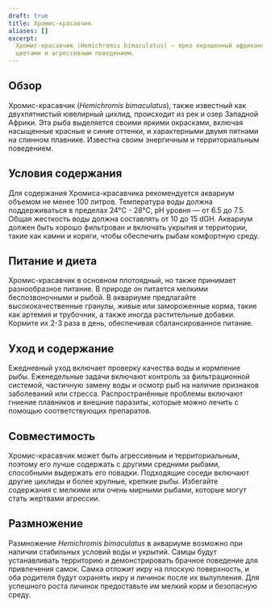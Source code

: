 ```yaml
---
draft: true
title: Хромис-красавчик
aliases: []
excerpt:
  Хромис-красавчик (Hemichromis bimaculatus) — ярко окрашенный африканский цихлид, известный своими впечатляющими
  цветами и агрессивным поведением.
---
```


## Обзор

Хромис-красавчик (_Hemichromis bimaculatus_), также известный как двухпятнистый ювелирный цихлид, происходит из рек и
озер Западной Африки. Эта рыба выделяется своими яркими окрасками, включая насыщенные красные и синие оттенки, и
характерными двумя пятнами на спинном плавнике. Известна своим энергичным и территориальным поведением.

## Условия содержания

Для содержания Хромиса-красавчика рекомендуется аквариум объемом не менее 100 литров. Температура воды должна
поддерживаться в пределах 24°C - 28°C, pH уровня — от 6.5 до 7.5. Общая жесткость воды должна составлять от 10 до 15
dGH. Аквариум должен быть хорошо фильтрован и включать укрытия и территории, такие как камни и коряги, чтобы обеспечить
рыбам комфортную среду.

## Питание и диета

Хромис-красавчик в основном плотоядный, но также принимает разнообразное питание. В природе он питается мелкими
беспозвоночными и рыбой. В аквариуме предлагайте высококачественные гранулы, живые или замороженные корма, такие как
артемия и трубочник, а также иногда растительные добавки. Кормите их 2-3 раза в день, обеспечивая сбалансированное
питание.

## Уход и содержание

Ежедневный уход включает проверку качества воды и кормление рыбы. Еженедельные задачи включают контроль за
фильтрационной системой, частичную замену воды и осмотр рыб на наличие признаков заболеваний или стресса.
Распространённые проблемы включают гниение плавников и внешние паразиты, которые можно лечить с помощью соответствующих
препаратов.

## Совместимость

Хромис-красавчик может быть агрессивным и территориальным, поэтому его лучше содержать с другими средними рыбами,
способными выдержать его повадки. Подходящие соседи включают другие цихлиды и более крупные, крепкие рыбы. Избегайте
содержания с мелкими или очень мирными рыбами, которые могут стать жертвами агрессии.

## Размножение

Размножение _Hemichromis bimaculatus_ в аквариуме возможно при наличии стабильных условий воды и укрытий. Самцы будут
устанавливать территорию и демонстрировать брачное поведение для привлечения самок. Самка отложит икру на плоскую
поверхность, и оба родителя будут охранять икру и личинок после их вылупления. Для успешного роста личинок предоставьте
им мелкий корм и безопасную среду.
